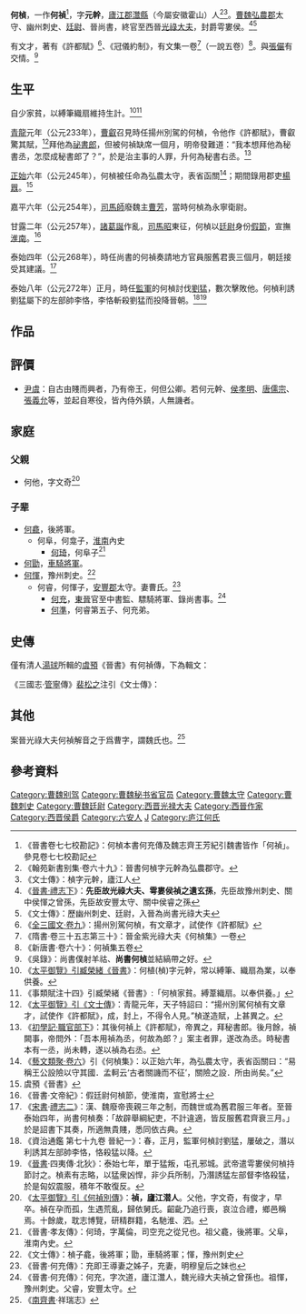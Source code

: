 '''何楨'''{{BD|？年||？年||catIdx=H}}，一作'''何禎'''<ref>《晉書卷七七校勘記》：何楨本書何充傳及魏志齊王芳紀引魏書皆作「何禎」。參見卷七七校勘記</ref>，字'''元幹'''，[[廬江郡|廬江郡]][[灊縣|灊縣]]（今屬安徽霍山）人<ref>《翰苑新書别集·卷六十九》：晉書何楨字元幹為弘農郡守。</ref><ref>《文士傳》：楨字元幹，廬江人</ref>。[[曹魏|曹魏]][[弘農郡|弘農郡]]太守、幽州刺史、[[廷尉|廷尉]]、晉尚書，終官至西晉[[光祿大夫|光祿大夫]]，封爵雩婁侯。<ref>《[[s:晉書/卷021|晉書·禮志下]]》：'''先臣故光祿大夫、雩婁侯禎之遺玄孫'''，先臣故豫州刺史、關中侯惲之曾孫，先臣故安豐太守、關中侯睿之孫</ref><ref>《文士傳》：歷幽州刺史、廷尉，入晉為尚書光祿大夫</ref>

有文才，著有《許都賦》<ref>《[[s:全三國文/卷9|全三國文·卷九]]》：揚州別駕何楨，有文章才，試使作《許都賦》</ref>、《冠儀約制》，有文集一卷<ref>《隋書·卷三十五志第三十》：晉金紫光祿大夫《何楨集》一卷</ref>（一說五卷）<ref>《新唐書·卷六十》：何禎集五卷</ref>。與[[張儼_(三國)|張儼]]有交情。<ref>《吳錄》：尚書僕射羊祜、'''尚書何楨'''並結縞帶之好。</ref>

==生平==
自少家貧，以縛筆織扇維持生計。<ref>《[[s:太平御覽/0702|太平御覽》引臧榮緒《晉書]]》：何植(楨)字元幹，常以縛筆、織扇為業，以奉供養。</ref><ref>《事類賦注十四》引臧榮緒《晉書》:「何楨家貧。縛葦織扇。以奉供養。」</ref>

[[青龍_(曹叡)|青龍]]元年（公元233年），[[曹叡|曹叡]]召見時任揚州別駕的何楨，令他作《許都賦》，曹叡驚其賦，<ref>《[[s:太平御覽/0587|太平御覽》引《文士傳]]》：青龍元年，天子特詔曰：“揚州別駕何楨有文章才，試使作《許都賦》，成，封上，不得令人見。”楨遂造賦，上甚異之。</ref>拜他為[[祕書郎|祕書郎]]，但被何禎缺席一個月，明帝發難道：“我本想拜他為秘書丞，怎麼成秘書郎了？”，於是治主事的人罪，升何為秘書右丞。<ref>《[[s:初學記/卷第十二|初學記·職官部下]]》：其後何禎上《許都賦》，帝異之，拜秘書郎。後月餘，禎闕事，帝問外：「吾本用禎為丞，何故為郎？」案主者罪，遂改為丞。時秘書本有一丞，尚未轉，遂以禎為右丞。</ref>

[[正始_(曹魏)|正始]]六年（公元245年），何楨被任命為弘農太守，表省函關<ref>《[[s:藝文類聚/卷006|藝文類聚·卷六]]》引《何楨集》：以正始六年，為弘農太守，表省函關曰：“易稱王公設險以守其國．孟軻云‘古者關譏而不征’，關險之設．所由尚矣。”</ref>；期間錄用郡吏[[楊囂|楊囂]]。<ref>虞預《晉書》</ref>

嘉平六年（公元254年），[[司馬師|司馬師]]廢魏主[[曹芳|曹芳]]，當時何楨為永寧衛尉。

甘露二年（公元257年），[[諸葛誕|諸葛誕]]作亂，[[司馬昭|司馬昭]]東征，何楨以[[廷尉|廷尉]]身份[[假節|假節]]，宣撫[[淮南地区|淮南]]。<ref>《晉書·文帝紀》：假廷尉何楨節，使淮南，宣慰將士</ref>

泰始四年（公元268年），時任尚書的何禎奏請地方官員服舊君喪三個月，朝廷接受其建議。<ref>《[[宋書|宋書]]·[[s:宋書/卷15|禮志二]]》：漢、魏廢帝喪親三年之制，而魏世或為舊君服三年者。至晉泰始四年，尚書何楨奏：「故辟舉綱紀吏，不計違適，皆反服舊君齊衰三月。」於是詔書下其奏，所適無貴賤，悉同依古典。</ref>

泰始八年（公元272年）正月，時任[[監軍|監軍]]的何楨討伐[[劉猛_(晉朝)|劉猛]]，數次擊敗他。何楨利誘劉猛屬下的左部帥李恪，李恪斬殺劉猛而投降晉朝。<ref>《資治通鑑 第七十九卷 晉紀一》：春，正月，監軍何楨討劉猛，屢破之，潛以利誘其左部帥李恪，恪殺猛以降。</ref><ref>《[[晉書|晉書]]·四夷傳·北狄》：泰始七年，單于猛叛，屯孔邪城。武帝遣雩婁侯何楨持節討之。楨素有志略，以猛衆凶悍，非少兵所制，乃潛誘猛左部督李恪殺猛，於是匈奴震服，積年不敢復反。</ref>

==作品==
{{cquote|
易稱王公設險，以守其國。<br/>
[[孟軻|孟軻]]云：「古者關譏而不征。」關險之設，所由尚矣。|《表省函關》}}
{{cquote|禮，為貴臣貴妾緦麻三月。夫貴之施賤，猶論恩紀以制服。<br/>
況嘗為臣吏、禮遇恩紀，優劣不同，焉可同之一例。<br/>
今以為闢舉正職之吏，宜依古為舊君服，不論違適之異，皆齊寥月，其餘郡吏，聞喪盡哀而已。|《為舊君反服議》}}
==評價==
*[[尹虞|尹虞]]：自古由賤而興者，乃有帝王，何但公卿。若何元幹、[[侯史光|侯孝明]]、[[唐彬|唐儒宗]]、[[張惲|張義允]]等，並起自寒役，皆內侍外鎮，人無譏者。

==家庭==
{{main|庐江何氏世系图}}
===父親===
*何他，字文奇<ref>《[[s:太平御覽/0385|太平御覽》引《何禎別傳]]》：'''禎，廬江潜人'''。父他，字文奇，有俊才，早卒。禎在孕而孤，生遇荒亂，歸依舅氏。齠齔乃追行喪，哀泣合禮，鄉邑稱焉。十餘歲，耽志博覽，研精群籍，名馳淮、泗。</ref>

===子辈===
*[[何龕|何龕]]，後將軍。
**何阜，何龛子，[[淮南郡|淮南]]內史
***[[何琦|何琦]]，何阜子<ref>《晉書·孝友傳》：何琦，字萬倫，司空充之從兄也。祖父龕，後將軍。父阜，淮南內史。</ref>
*[[何勖_(西晋)|何勖]]，[[車騎將軍|車騎將軍]]。
*[[何惲|何惲]]，豫州刺史。<ref>《文士傳》：楨子龕，後將軍；勖，車騎將軍；惲，豫州刺史</ref>
**何睿，何惲子，[[安豐郡|安豐郡]]太守。妻曹氏。<ref>《晉書·何充傳》：充即王導妻之姊子，充妻，明穆皇后之妹也</ref>
***[[何充|何充]]，[[東晉|東晉]]官至中書監、驃騎將軍、錄尚書事。<ref>《晉書·何充傳》：何充，字次道，廬江灊人，魏光祿大夫禎之曾孫也。祖惲，豫州刺史。父睿，安豐太守。</ref>
***[[何準|何準]]，何睿第五子、何充弟。

==史傳==
僅有清人[[湯球|湯球]]所輯的[[虞預|虞預]]《晉書》有何禎傳，下為輯文：
{{quote|何楨字元幹。廬江人也。少而好學。為尚書郎。特詔參祕書丞。祕書本有一丞。時尚未轉。遂以楨為右丞。右丞之置。自楨始也。<br>楨為弘農郡守。有楊囂生為郡吏。楨一見。便待以不臣之禮。遂貢之天朝。}}

《三國志·[[管寧|管寧]]傳》[[裴松之|裴松之]]注引《文士傳》：
{{quote|桢字元幹，庐江人，有文学器幹，容貌甚伟。历幽州刺史、廷尉，入晋为尚书光禄大夫。桢子龛，后将军；勖，车骑将军；恽，豫州刺史；其餘多至大官。自后累世昌阜，司空文穆公充，恽之孙也，贵达至今。}}

==其他==
案晉光祿大夫何禎解音之于爲曹字，謂魏氏也。<ref>《[[南齊書|南齊書]]·祥瑞志》</ref>

==參考資料==
{{Reflist|2}}

{{DEFAULTSORT:H何}}
[[Category:曹魏别驾|Category:曹魏别驾]]
[[Category:曹魏秘书省官员|Category:曹魏秘书省官员]]
[[Category:曹魏太守|Category:曹魏太守]]
[[Category:曹魏刺史|Category:曹魏刺史]]
[[Category:曹魏廷尉|Category:曹魏廷尉]]
[[Category:西晋光禄大夫|Category:西晋光禄大夫]]
[[Category:西晉作家|Category:西晉作家]]
[[Category:西晋侯爵|Category:西晋侯爵]]
[[Category:六安人|Category:六安人]]
[[Category:何姓|J]]
[[Category:庐江何氏|Category:庐江何氏]]